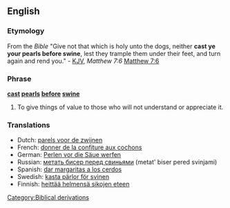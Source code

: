 ==English==

===Etymology===
From the ''Bible'' "Give not that which is holy unto the dogs, neither '''cast ye your pearls before swine''', lest they trample them under their feet, and turn again and rend you." - [[KJV]], ''Matthew 7:6''
[http://en.wikisource.org/wiki/Bible_%28World_English%29/Matthew#Chapter_7 Matthew 7:6]

===Phrase===
'''[[cast]] [[pearl]]s [[before]] [[swine]]'''

# {{idiom}} To give things of value to those who will not understand or appreciate it.

===Translations===
{{rfc-level|Translations at L3+ (AutoFormat would have corrected level of Translations)}}
*Dutch: [[parels voor de zwijnen]]
*French: [[donner de la confiture aux cochons]]
*German: [[Perlen vor die Säue werfen]]
*Russian: [[метать бисер перед свиньями]] (metat' biser pered svinjami)
*Spanish: [[dar margaritas a los cerdos]]
*Swedish: [[kasta pärlor för svinen]]
*Finnish: [[heittää helmensä sikojen eteen]]

[[Category:Biblical derivations]]